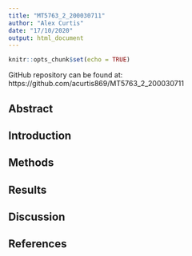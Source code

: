 ```yaml
---
title: "MT5763_2_200030711"
author: "Alex Curtis"
date: "17/10/2020"
output: html_document
---
```


```r
knitr::opts_chunk$set(echo = TRUE)
```

GitHub repository can be found at: https://github.com/acurtis869/MT5763_2_200030711

## Abstract


## Introduction


## Methods


## Results


## Discussion


## References
